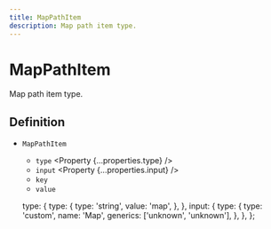 ```yaml
---
title: MapPathItem
description: Map path item type.
---
```



# MapPathItem

Map path item type.

## Definition

- `MapPathItem` <Property type="object"/>
  - `type` <Property {...properties.type} />
  - `input` <Property {...properties.input} />
  - `key` <Property type='unknown' />
  - `value` <Property type='unknown' />

  type: {
    type: {
      type: 'string',
      value: 'map',
    },
  },
  input: {
    type: {
      type: 'custom',
      name: 'Map',
      generics: ['unknown', 'unknown'],
    },
  },
};
